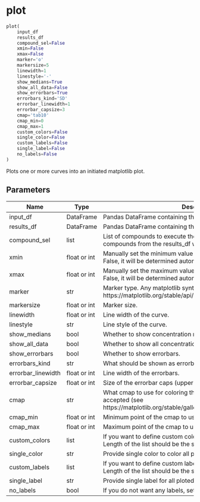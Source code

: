 # plot { #bindcurve.plot }

```python
plot(
    input_df
    results_df
    compound_sel=False
    xmin=False
    xmax=False
    marker='o'
    markersize=5
    linewidth=1
    linestyle='-'
    show_medians=True
    show_all_data=False
    show_errorbars=True
    errorbars_kind='SD'
    errorbar_linewidth=1
    errorbar_capsize=3
    cmap='tab10'
    cmap_min=0
    cmap_max=1
    custom_colors=False
    single_color=False
    custom_labels=False
    single_label=False
    no_labels=False
)
```

Plots one or more curves into an initiated matplotlib plot.

## Parameters {.doc-section .doc-section-parameters}

| Name               | Type         | Description                                                                                                                                            | Default    |
|--------------------|--------------|--------------------------------------------------------------------------------------------------------------------------------------------------------|------------|
| input_df           | DataFrame    | Pandas DataFrame containing the input data.                                                                                                            | _required_ |
| results_df         | DataFrame    | Pandas DataFrame containing the fit results.                                                                                                           | _required_ |
| compound_sel       | list         | List of compounds to execute the function on. If set to False, all compounds from the results_df will be used.                                         | `False`    |
| xmin               | float or int | Manually set the minimum value on x axis for all curves. If set to False, it will be determined automatically for each curve.                          | `False`    |
| xmax               | float or int | Manually set the maximum value on x axis for all curves. If set to False, it will be determined automatically for each curve.                          | `False`    |
| marker             | str          | Marker type. Any matplotlib syntax is accepted (see https://matplotlib.org/stable/api/markers_api.html).                                               | `'o'`      |
| markersize         | float or int | Marker size.                                                                                                                                           | `5`        |
| linewidth          | float or int | Line width of the curve.                                                                                                                               | `1`        |
| linestyle          | str          | Line style of the curve.                                                                                                                               | `'-'`      |
| show_medians       | bool         | Whether to show concentration median values.                                                                                                           | `True`     |
| show_all_data      | bool         | Whether to show all concentration points.                                                                                                              | `False`    |
| show_errorbars     | bool         | Whether to show errorbars.                                                                                                                             | `True`     |
| errorbars_kind     | str          | What should be shown as errorbars, options are "SD" or "SEM".                                                                                          | `'SD'`     |
| errorbar_linewidth | float or int | Line width of the errorbars.                                                                                                                           | `1`        |
| errorbar_capsize   | float or int | Size of the errorbar caps (upper and lower points of the bars).                                                                                        | `3`        |
| cmap               | str          | What cmap to use for coloring the curves. Any matplotlib syntax is accepted (see https://matplotlib.org/stable/gallery/color/colormap_reference.html). | `'tab10'`  |
| cmap_min           | float or int | Minimum point of the cmap to use. Between 0 and 1.                                                                                                     | `0`        |
| cmap_max           | float or int | Maximum point of the cmap to use. Between 0 and 1.                                                                                                     | `1`        |
| custom_colors      | list         | If you want to define custom colors for the curves, provide list. Length of the list should be the same as number of compounds.                        | `False`    |
| single_color       | str          | Provide single color to color all ploted curves.                                                                                                       | `False`    |
| custom_labels      | list         | If you want to define custom labels for the curves, provide list. Length of the list should be the same as number of compounds.                        | `False`    |
| single_label       | str          | Provide single label for all ploted curves.                                                                                                            | `False`    |
| no_labels          | bool         | If you do not want any labels, set this to true.                                                                                                       | `False`    |